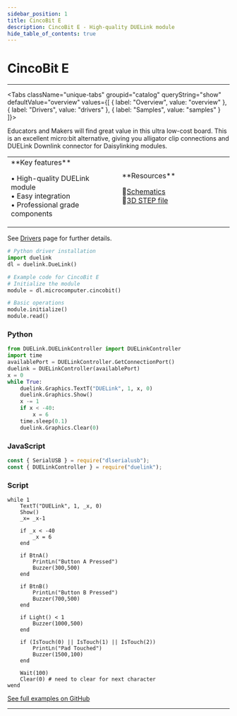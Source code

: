 ```yaml
---
sidebar_position: 1
title: CincoBit E
description: CincoBit E - High-quality DUELink module
hide_table_of_contents: true
---
```



# CincoBit E

<ImageSection 
  product="mccincobit-e"
  tagline="Ultra low-cost, micro:bit inspired, educational board"
/>

---

<Tabs className="unique-tabs" groupid="catalog" queryString="show" defaultValue="overview"
  values={[
    {
        label: "Overview",
        value: "overview"
    },
    {
        label: "Drivers",
        value: "drivers"
    },
    {
        label: "Samples",
        value: "samples"
    }
]}>

<TabItem value="overview">

Educators and Makers will find great value in this ultra low-cost board. This is an excellent micro:bit alternative, giving you alligator clip connections and DUELink Downlink connector for Daisylinking modules.

<table><td width='50%'>
**Key features**

• High-quality DUELink module<br/>
• Easy integration<br/>
• Professional grade components<br/>

</td><td width='50%'>
**Resources**
 
📄[Schematics](/sch/gdl-mccincobit-e.pdf)<br/>
🔩[3D STEP file](/3d/gdl-mccincobit-e.step)<br/>
</td></table>

</TabItem>

<TabItem value="drivers">

See [Drivers](/docs/engine/drivers) page for further details.

```python
# Python driver installation
import duelink
dl = duelink.DueLink()

# Example code for CincoBit E
# Initialize the module
module = dl.microcomputer.cincobit()

# Basic operations
module.initialize()
module.read()
```

</TabItem>

<TabItem value="samples">

### Python

```python
from DUELink.DUELinkController import DUELinkController
import time
availablePort = DUELinkController.GetConnectionPort()
duelink = DUELinkController(availablePort)
x = 0
while True:
    duelink.Graphics.TextT("DUELink", 1, x, 0)
    duelink.Graphics.Show()
    x -= 1
    if x < -40:
        x = 6
    time.sleep(0.1)
    duelink.Graphics.Clear(0)
```

### JavaScript

```javascript
const { SerialUSB } = require("dlserialusb");
const { DUELinkController } = require("duelink");
```

### Script

```basic
while 1
    TextT("DUELink", 1, _x, 0)
    Show()
    _x= _x-1

    if _x < -40
        _x = 6
    end
    
    if BtnA()
        PrintLn("Button A Pressed")
        Buzzer(300,500)
    end
    
    if BtnB()
        PrintLn("Button B Pressed")
        Buzzer(700,500)
    end
    
    if Light() < 1
        Buzzer(1000,500)
    end
    
    if (IsTouch(0) || IsTouch(1) || IsTouch(2))
        PrintLn("Pad Touched")
        Buzzer(1500,100)
    end
    
    Wait(100)
    Clear(0) # need to clear for next character
wend
```

[See full examples on GitHub](https://github.com/ghi-electronics/duelink-website/tree/main/static/code/samples)

</TabItem>

</Tabs>

---

<OrderSection
    product="DUELink CincoBit E"
    partnumber="GDL-MCCINCOBIT-E"
    price="$19.99"
/>
